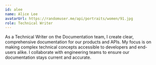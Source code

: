 ```yaml
---
id: alee
name: Alice Lee
avatarUrl: https://randomuser.me/api/portraits/women/91.jpg
role: Technical Writer
---
```


As a Technical Writer on the Documentation team, I create clear, comprehensive documentation for our products and APIs. My focus is on making complex technical concepts accessible to developers and end-users alike. I collaborate with engineering teams to ensure our documentation stays current and accurate.
